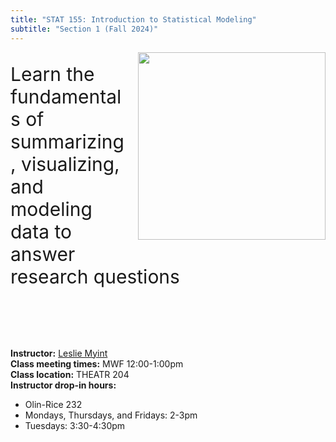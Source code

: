 ```yaml
---
title: "STAT 155: Introduction to Statistical Modeling"
subtitle: "Section 1 (Fall 2024)"
---
```


<img src="images/stat155_hex.png" width=300 style="float: right; padding-left: 20px; padding-bottom: 20px;">

<br>
<div style="font-size: 30px;">Learn the fundamentals of summarizing, visualizing, and modeling data to answer research questions</div>

<br><br><br><br>

**Instructor:** [Leslie Myint](https://www.lesliemyint.org) <br>
**Class meeting times:** MWF 12:00-1:00pm <br>
**Class location:** THEATR 204 <br>
**Instructor drop-in hours:**

- Olin-Rice 232
- Mondays, Thursdays, and Fridays: 2-3pm
- Tuesdays: 3:30-4:30pm
